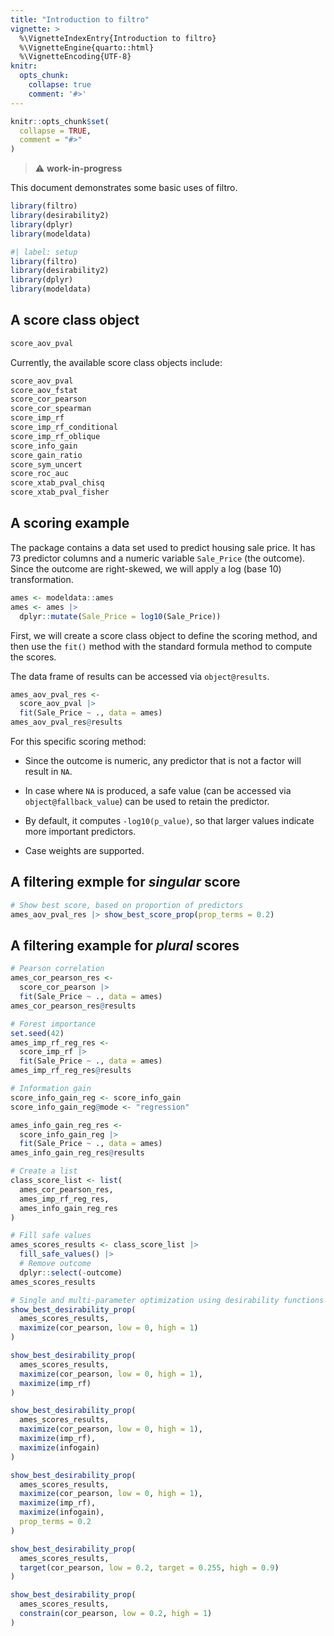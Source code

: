 ```yaml
---
title: "Introduction to filtro"
vignette: >
  %\VignetteIndexEntry{Introduction to filtro}
  %\VignetteEngine{quarto::html}
  %\VignetteEncoding{UTF-8}
knitr:
  opts_chunk:
    collapse: true
    comment: '#>'
---
```


```r
knitr::opts_chunk$set(
  collapse = TRUE,
  comment = "#>"
)
```

> ⚠️ **work-in-progress**

This document demonstrates some basic uses of filtro. 

```r
library(filtro)
library(desirability2)
library(dplyr)
library(modeldata)
```

```r
#| label: setup
library(filtro)
library(desirability2)
library(dplyr)
library(modeldata)
```

## A score class object

```r
score_aov_pval
```

Currently, the available score class objects include:

```r
score_aov_pval
score_aov_fstat
score_cor_pearson
score_cor_spearman
score_imp_rf
score_imp_rf_conditional
score_imp_rf_oblique
score_info_gain
score_gain_ratio
score_sym_uncert
score_roc_auc
score_xtab_pval_chisq
score_xtab_pval_fisher
```

## A scoring example

The package contains a data set used to predict housing sale price. It has 73 predictor columns and a numeric variable `Sale_Price` (the outcome). Since the outcome are right-skewed, we will apply a log (base 10) transformation. 

```r
ames <- modeldata::ames
ames <- ames |>
  dplyr::mutate(Sale_Price = log10(Sale_Price))
```

First, we will create a score class object to define the scoring method, and then use the `fit()` method with the standard formula method to compute the scores.

The data frame of results can be accessed via `object@results`. 

```r
ames_aov_pval_res <-
  score_aov_pval |>
  fit(Sale_Price ~ ., data = ames)
ames_aov_pval_res@results
```

For this specific scoring method: 

- Since the outcome is numeric, any predictor that is not a factor will result in `NA`. 

- In case where `NA` is produced, a safe value (can be accessed via `object@fallback_value`) can be used to retain the predictor. 

- By default, it computes `-log10(p_value)`, so that larger values indicate more important predictors.

- Case weights are supported.

## A filtering exmple for *singular* score

```r
# Show best score, based on proportion of predictors
ames_aov_pval_res |> show_best_score_prop(prop_terms = 0.2)
```

## A filtering example for *plural* scores

```r
# Pearson correlation
ames_cor_pearson_res <-
  score_cor_pearson |>
  fit(Sale_Price ~ ., data = ames)
ames_cor_pearson_res@results
```

```r
# Forest importance
set.seed(42)
ames_imp_rf_reg_res <-
  score_imp_rf |>
  fit(Sale_Price ~ ., data = ames)
ames_imp_rf_reg_res@results
```

```r
# Information gain
score_info_gain_reg <- score_info_gain
score_info_gain_reg@mode <- "regression"

ames_info_gain_reg_res <-
  score_info_gain_reg |>
  fit(Sale_Price ~ ., data = ames)
ames_info_gain_reg_res@results
```

```r
# Create a list
class_score_list <- list(
  ames_cor_pearson_res,
  ames_imp_rf_reg_res,
  ames_info_gain_reg_res
)
```

```r
# Fill safe values
ames_scores_results <- class_score_list |>
  fill_safe_values() |>
  # Remove outcome
  dplyr::select(-outcome)
ames_scores_results
```

```r
# Single and multi-parameter optimization using desirability functions
show_best_desirability_prop(
  ames_scores_results,
  maximize(cor_pearson, low = 0, high = 1)
)

show_best_desirability_prop(
  ames_scores_results,
  maximize(cor_pearson, low = 0, high = 1),
  maximize(imp_rf)
)

show_best_desirability_prop(
  ames_scores_results,
  maximize(cor_pearson, low = 0, high = 1),
  maximize(imp_rf),
  maximize(infogain)
)

show_best_desirability_prop(
  ames_scores_results,
  maximize(cor_pearson, low = 0, high = 1),
  maximize(imp_rf),
  maximize(infogain),
  prop_terms = 0.2
)

show_best_desirability_prop(
  ames_scores_results,
  target(cor_pearson, low = 0.2, target = 0.255, high = 0.9)
)

show_best_desirability_prop(
  ames_scores_results,
  constrain(cor_pearson, low = 0.2, high = 1)
)
```